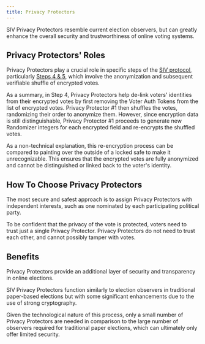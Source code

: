 ```yaml
---
title: Privacy Protectors
---
```


SIV Privacy Protectors resemble current election observers, but can greatly enhance the overall security and trustworthiness of online voting systems.

## Privacy Protectors' Roles

Privacy Protectors play a crucial role in specific steps of the [SIV protocol](/15min-overview), particularly [Steps 4 & 5](/technical-specifications#voting-period-ends), which involve the anonymization and subsequent verifiable shuffle of encrypted votes.

As a summary, in Step 4, Privacy Protectors help de-link voters' identities from their encrypted votes by first removing the Voter Auth Tokens from the list of encrypted votes. Privacy Protector #1 then shuffles the votes, randomizing their order to anonymize them. However, since encryption data is still distinguishable, Privacy Protector #1 proceeds to generate new Randomizer integers for each encrypted field and re-encrypts the shuffled votes.

As a non-technical explanation, this re-encryption process can be compared to painting over the outside of a locked safe to make it unrecognizable. This ensures that the encrypted votes are fully anonymized and cannot be distinguished or linked back to the voter's identity.

## How To Choose Privacy Protectors

The most secure and safest approach is to assign Privacy Protectors with independent interests, such as one nominated by each participating political party.

To be confident that the privacy of the vote is protected, voters need to trust just a single Privacy Protector. Privacy Protectors do not need to trust each other, and cannot possibly tamper with votes.

## Benefits

Privacy Protectors provide an additional layer of security and transparency in online elections.

SIV Privacy Protectors function similarly to election observers in traditional paper-based elections but with some significant enhancements due to the use of strong cryptography.

Given the technological nature of this process, only a small number of Privacy Protectors are needed in comparison to the large number of observers required for traditional paper elections, which can ultimately only offer limited security.
